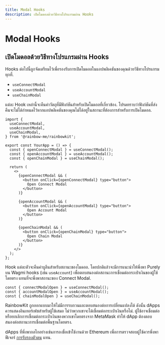 ```yaml
---
title: Modal Hooks
description: เปิดโมดอลด้วยวิธีทางโปรแกรมผ่าน Hooks
---
```


# Modal Hooks

## เปิดโมดอลด้วยวิธีทางโปรแกรมผ่าน Hooks

Hooks ต่อไปนี้ถูกจัดเตรียมไว้เพื่อรองรับการเปิดโมดอลในแอปพลิเคชันของคุณด้วยวิธีทางโปรแกรมทุกที่.

- `useConnectModal`
- `useAccountModal`
- `useChainModal`

แต่ละ Hook เหล่านี้จะคืนค่าวัตถุที่มีฟังก์ชันสำหรับเปิดโมดอลที่เกี่ยวข้อง. โปรดทราบว่าฟังก์ชันที่ส่งคืนจะไม่ได้กำหนดไว้หากแอปพลิเคชันของคุณไม่ได้อยู่ในสถานะที่ต้องการสำหรับการเปิดโมดอล.

```tsx
import {
  useConnectModal,
  useAccountModal,
  useChainModal,
} from '@rainbow-me/rainbowkit';

export const YourApp = () => {
  const { openConnectModal } = useConnectModal();
  const { openAccountModal } = useAccountModal();
  const { openChainModal } = useChainModal();

  return (
    <>
      {openConnectModal && (
        <button onClick={openConnectModal} type="button">
          Open Connect Modal
        </button>
      )}

      {openAccountModal && (
        <button onClick={openAccountModal} type="button">
          Open Account Modal
        </button>
      )}

      {openChainModal && (
        <button onClick={openChainModal} type="button">
          Open Chain Modal
        </button>
      )}
    </>
  );
};
```

Hook แต่ละตัวจะคืนค่าบูลีนสำหรับสถานะของโมดอล. โดยปกติแล้วจะมีการแนะนำให้พึ่งพา Purely บน Wagmi hooks (เช่น `useAccount`) เพื่อตอบสนองต่อสถานะการเชื่อมต่อกระเป๋าเงินของผู้ใช้โดยตรง แทนที่จะพึ่งพาสถานะของ Connect Modal.

```tsx
const { connectModalOpen } = useConnectModal();
const { accountModalOpen } = useAccountModal();
const { chainModalOpen } = useChainModal();
```

RainbowKit ถูกออกแบบมาให้ไม่มีการรบกวนและตอบสนองต่อการเปลี่ยนแปลงได้ ดังนั้น dApps ควรแสดงอินเทอร์เฟซสำหรับผู้ใช้เสมอ ไม่ว่าพวกเขาจะได้เชื่อมต่อกระเป๋าเงินหรือไม่. ผู้ใช้อาจเชื่อมต่อหรือยกเลิกการเชื่อมต่อกระเป๋าเงินของพวกเขาโดยตรงจาก MetaMask ทำให้ dApp ต้องตอบสนองต่อสถานะการเชื่อมต่อพื้นฐานโดยตรง.

dApps ที่พึ่งพากลไกอย่างเช่นการลงชื่อเข้าใช้งานด้วย Ethereum เพื่อการตรวจสอบผู้ใช้ควรพึ่งพาฟีเจอร์ [การรับรองตัวตน](/docs/authentication) แทน.
